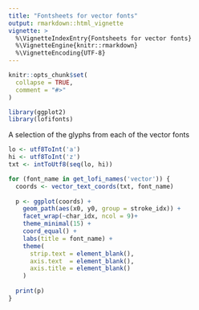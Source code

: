 ```yaml
---
title: "Fontsheets for vector fonts"
output: rmarkdown::html_vignette
vignette: >
  %\VignetteIndexEntry{Fontsheets for vector fonts}
  %\VignetteEngine{knitr::rmarkdown}
  %\VignetteEncoding{UTF-8}
---
```


```r
knitr::opts_chunk$set(
  collapse = TRUE,
  comment = "#>"
)
```

```r
library(ggplot2)
library(lofifonts)
```


A selection of the glyphs from each of the vector fonts

```r
lo <- utf8ToInt('a')
hi <- utf8ToInt('z')
txt <- intToUtf8(seq(lo, hi))

for (font_name in get_lofi_names('vector')) {
  coords <- vector_text_coords(txt, font_name)
  
  p <- ggplot(coords) +
    geom_path(aes(x0, y0, group = stroke_idx)) +
    facet_wrap(~char_idx, ncol = 9)+
    theme_minimal(15) +
    coord_equal() + 
    labs(title = font_name) +
    theme(
      strip.text = element_blank(),
      axis.text  = element_blank(),
      axis.title = element_blank()
    )
  
  print(p)
}
```
